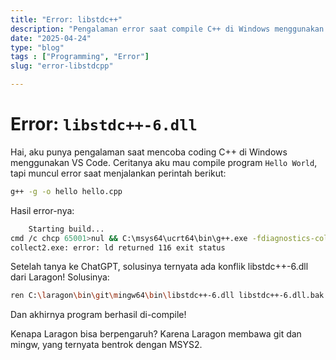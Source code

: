 ```yaml
---
title: "Error: libstdc++"
description: "Pengalaman error saat compile C++ di Windows menggunakan MSYS2 karena konflik dengan Laragon."
date: "2025-04-24"
type: "blog"
tags : ["Programming", "Error"]
slug: "error-libstdcpp"

---
```


# Error: `libstdc++-6.dll`

Hai, aku punya pengalaman saat mencoba coding C++ di Windows menggunakan VS Code. Ceritanya aku mau compile program `Hello World`, tapi muncul error saat menjalankan perintah berikut:

```bash
g++ -g -o hello hello.cpp
```
Hasil error-nya:
    
```bash
    Starting build...
cmd /c chcp 65001>nul && C:\msys64\ucrt64\bin\g++.exe -fdiagnostics-color=always -g D:\Devoloper\leetcode\hello.cpp -o D:\Devoloper\leetcode\hello.exe
collect2.exe: error: ld returned 116 exit status
```
Setelah tanya ke ChatGPT, solusinya ternyata ada konflik libstdc++-6.dll dari Laragon! Solusinya:
```bash
ren C:\laragon\bin\git\mingw64\bin\libstdc++-6.dll libstdc++-6.dll.bak
```

Dan akhirnya program berhasil di-compile!

Kenapa Laragon bisa berpengaruh? Karena Laragon membawa git dan mingw, yang ternyata bentrok dengan MSYS2.